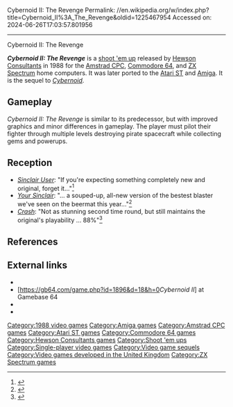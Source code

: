 Cybernoid II: The Revenge
Permalink: //en.wikipedia.org/w/index.php?title=Cybernoid_II%3A_The_Revenge&oldid=1225467954
Accessed on: 2024-06-26T17:03:57.801956



------
Cybernoid II: The Revenge
{{Short description|1988 video game}}
{{Infobox video game
| title = Cybernoid II: The Revenge
| image = Cybernoid II The Revenge Cover.jpg
| caption =
| publisher = [[Hewson Consultants]]
| designer = [[Raffaele Cecco]]
| engine = 
| released = 1988
| genre = [[Shoot 'em up]]
| modes = [[Single-player]]
| platforms = [[Amiga]], [[Atari ST]], [[Amstrad CPC]], [[Commodore 64]], [[ZX Spectrum]]
| composer = [[Jeroen Tel]]
}}

'''''Cybernoid II: The Revenge''''' is a [[shoot 'em up]] released by [[Hewson Consultants]] in 1988 for the [[Amstrad CPC]], [[Commodore 64]], and [[ZX Spectrum]] home computers. It was later ported to the [[Atari ST]] and [[Amiga]]. It is the sequel to ''[[Cybernoid]]''.

==Gameplay==
''Cybernoid II: The Revenge'' is similar to its predecessor, but with improved graphics and minor differences in gameplay. The player must pilot their fighter through multiple levels destroying pirate spacecraft while collecting gems and powerups.

==Reception==
{{Video game reviews
| award1Pub = ''Sinclair User''
| award1 = SU Classic
| award2Pub = ''Your Sinclair''
| award2 = Megagame
| award3Pub = ''Amstrad Action''
| award3 = Mastergame<ref>Game review, Amstrad Action magazine, [[Future Publishing]], issue 39, December 1988</ref>
}}
*''[[Sinclair User]]'': "If you're expecting something completely new and original, forget it..."<ref name="Sinclair User Review">{{Citation|title=Cybernoid 2 Review|newspaper=[[Sinclair User]]|date=October 1988}}</ref>
*''[[Your Sinclair]]'': "... a souped-up, all-new version of the bestest blaster we've seen on the beermat this year..."<ref name="Your Sinclair Review">{{Citation|title=Cybernoid 2 Review|newspaper=[[Your Sinclair]]|date=December 1988}}</ref>
*''[[Crash (magazine)|Crash]]'': "Not as stunning second time round, but still maintains the original's playability ... 88%"<ref name="Crash Review">{{Citation|title=Cybernoid 2 Review|newspaper=[[Crash (magazine)|Crash]]|date=October 1988}}</ref>

==References==
{{reflist}}

==External links==
*{{WoS game|id=0001199|name=Cybernoid II}}
*[https://gb64.com/game.php?id=1896&d=18&h=0''Cybernoid II''] at Gamebase 64
*{{Atarimania|id=9044|name=Cybernoid II}}
*{{Lemon Amiga game|id=1560|name=Cybernoid II}}

[[Category:1988 video games]]
[[Category:Amiga games]]
[[Category:Amstrad CPC games]]
[[Category:Atari ST games]]
[[Category:Commodore 64 games]]
[[Category:Hewson Consultants games]]
[[Category:Shoot 'em ups]]
[[Category:Single-player video games]]
[[Category:Video game sequels]]
[[Category:Video games developed in the United Kingdom]]
[[Category:ZX Spectrum games]]

{{shmup-videogame-stub}}